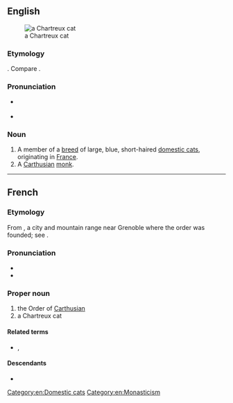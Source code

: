 {{also|chartreux}}
==English==
[[Image:IC Blue Melody Flipper CHA male EX1 CACIB.jpg|thumb|a Chartreux cat]]

===Etymology===
{{bor+|en|fr|Chartreux}}. Compare {{m|en|chartreuse}}.

===Pronunciation===
* {{a|RP}} {{IPA|en|/ˈʃɑːtɹɜː/}}
* {{a|GA}} {{IPA|en|/ʃɑɹˈtɹuː/}}

===Noun===
{{en-noun|Chartreux}}

# A member of a [[breed]] of large, blue, short-haired [[domestic cat]]s, originating in [[France]].
# A [[Carthusian]] [[monk]].

{{wikipedia}}
{{commonscat|Chartreux}}

[[Category:en:Domestic cats]]
[[Category:en:Monasticism]]

----

==French==

===Etymology===
From {{m|fr|Chartreuse}}, a city and mountain range near Grenoble where the order was founded; see {{m|en|Carthusian}}.

===Pronunciation===
* {{fr-IPA}}
* {{audio|fr|LL-Q150 (fra)-X-Javier-Saulx-les-Chartreux.wav|Audio}}

===Proper noun===
{{fr-proper noun}}

# the Order of [[Carthusian]]
# a Chartreux cat

====Related terms====
* {{l|fr|chartreux}}, {{l|fr|chartreuse}}

====Descendants====
* {{desc|bor=1|en|Chartreux}}

{{C|fr|Monasticism}}